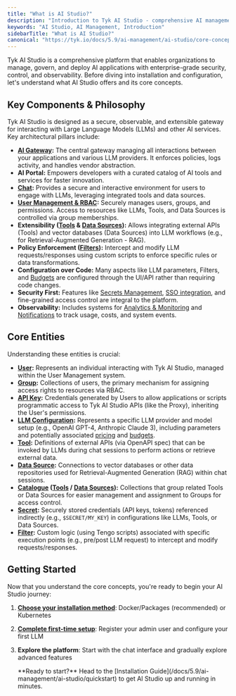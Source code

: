 ```yaml
---
title: "What is AI Studio?"
description: "Introduction to Tyk AI Studio - comprehensive AI management platform"
keywords: "AI Studio, AI Management, Introduction"
sidebarTitle: "What is AI Studio?"
canonical: "https://tyk.io/docs/5.9/ai-management/ai-studio/core-concepts"
---
```


Tyk AI Studio is a comprehensive platform that enables organizations to manage, govern, and deploy AI applications with enterprise-grade security, control, and observability. Before diving into installation and configuration, let's understand what AI Studio offers and its core concepts.

## Key Components & Philosophy

Tyk AI Studio is designed as a secure, observable, and extensible gateway for interacting with Large Language Models (LLMs) and other AI services. Key architectural pillars include:

*   **[AI Gateway](/docs/5.9/ai-management/ai-studio/proxy):** The central gateway managing all interactions between your applications and various LLM providers. It enforces policies, logs activity, and handles vendor abstraction.
*   **AI Portal:** Empowers developers with a curated catalog of AI tools and services for faster innovation.
*   **[Chat](/docs/5.9/ai-management/ai-studio/chat-interface):** Provides a secure and interactive environment for users to engage with LLMs, leveraging integrated tools and data sources.
*   **[User Management & RBAC](/docs/5.9/ai-management/ai-studio/user-management):** Securely manages users, groups, and permissions. Access to resources like LLMs, Tools, and Data Sources is controlled via group memberships.
*   **Extensibility ([Tools](/docs/5.9/ai-management/ai-studio/tools) & [Data Sources](/docs/5.9/ai-management/ai-studio/datasources-rag)):** Allows integrating external APIs (Tools) and vector databases (Data Sources) into LLM workflows (e.g., for Retrieval-Augmented Generation - RAG).
*   **Policy Enforcement ([Filters](/docs/5.9/ai-management/ai-studio/filters)):** Intercept and modify LLM requests/responses using custom scripts to enforce specific rules or data transformations.
*   **Configuration over Code:** Many aspects like LLM parameters, Filters, and [Budgets](/docs/5.9/ai-management/ai-studio/budgeting) are configured through the UI/API rather than requiring code changes.
*   **Security First:** Features like [Secrets Management](/docs/5.9/ai-management/ai-studio/secrets), [SSO integration](/docs/5.9/ai-management/ai-studio/sso), and fine-grained access control are integral to the platform.
*   **Observability:** Includes systems for [Analytics & Monitoring](/docs/5.9/ai-management/ai-studio/analytics) and [Notifications](/docs/5.9/ai-management/ai-studio/notifications) to track usage, costs, and system events.

## Core Entities

Understanding these entities is crucial:

*   **[User](/docs/5.9/ai-management/ai-studio/user-management#core-concepts):** Represents an individual interacting with Tyk AI Studio, managed within the User Management system.
*   **[Group](/docs/5.9/ai-management/ai-studio/user-management#core-concepts):** Collections of users, the primary mechanism for assigning access rights to resources via RBAC.
*   **[API Key](/docs/5.9/ai-management/ai-studio/user-management#core-concepts):** Credentials generated by Users to allow applications or scripts programmatic access to Tyk AI Studio APIs (like the Proxy), inheriting the User's permissions.
*   **[LLM Configuration](/docs/5.9/ai-management/ai-studio/llm-management):** Represents a specific LLM provider and model setup (e.g., OpenAI GPT-4, Anthropic Claude 3), including parameters and potentially associated [pricing](/docs/5.9/ai-management/ai-studio/llm-management) and [budgets](/docs/5.9/ai-management/ai-studio/budgeting).
*   **[Tool](/docs/5.9/ai-management/ai-studio/tools):** Definitions of external APIs (via OpenAPI spec) that can be invoked by LLMs during chat sessions to perform actions or retrieve external data.
*   **[Data Source](/docs/5.9/ai-management/ai-studio/datasources-rag):** Connections to vector databases or other data repositories used for Retrieval-Augmented Generation (RAG) within chat sessions.
*   **[Catalogue](/docs/5.9/ai-management/ai-studio/tools) ([Tools](/docs/5.9/ai-management/ai-studio/tools) / [Data Sources](/docs/5.9/ai-management/ai-studio/datasources-rag)):** Collections that group related Tools or Data Sources for easier management and assignment to Groups for access control.
*   **[Secret](/docs/5.9/ai-management/ai-studio/secrets):** Securely stored credentials (API keys, tokens) referenced indirectly (e.g., `$SECRET/MY_KEY`) in configurations like LLMs, Tools, or Data Sources.
*   **[Filter](/docs/5.9/ai-management/ai-studio/filters):** Custom logic (using Tengo scripts) associated with specific execution points (e.g., pre/post LLM request) to intercept and modify requests/responses.

## Getting Started

Now that you understand the core concepts, you're ready to begin your AI Studio journey:

1. **[Choose your installation method](/docs/5.9/ai-management/ai-studio/quickstart)**: Docker/Packages (recommended) or Kubernetes
2. **[Complete first-time setup](/docs/5.9/ai-management/ai-studio/configuration)**: Register your admin user and configure your first LLM
3. **Explore the platform**: Start with the chat interface and gradually explore advanced features



    <Note>
    **Ready to start?** Head to the [Installation Guide](/docs/5.9/ai-management/ai-studio/quickstart) to get AI Studio up and running in minutes.
    </Note>

